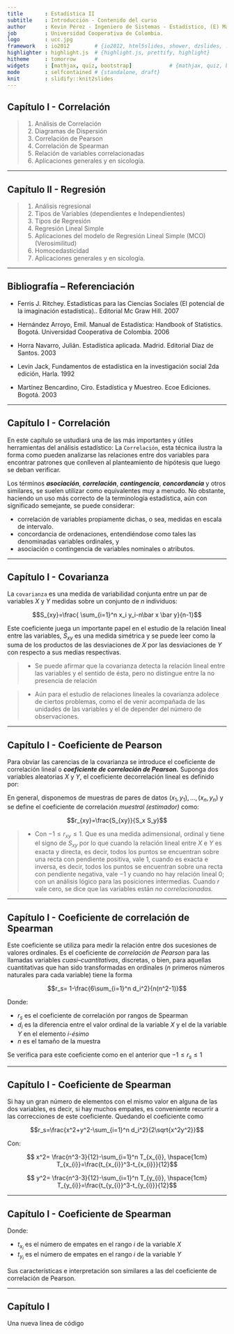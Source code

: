 ```yaml
---
title       : Estadística II
subtitle    : Introducción - Contenido del curso  
author      : Kevin Pérez - Ingeniero de Sistemas - Estadístico, (E) Maestria en Ciencia de Datos.
job         : Universidad Cooperativa de Colombia. 
logo        : ucc.jpg
framework   : io2012        # {io2012, html5slides, shower, dzslides, ...}
highlighter : highlight.js  # {highlight.js, prettify, highlight}
hitheme     : tomorrow      # 
widgets     : [mathjax, quiz, bootstrap]            # {mathjax, quiz, bootstrap}
mode        : selfcontained # {standalone, draft}
knit        : slidify::knit2slides
---
```


## Capítulo I - Correlación   

> 1. Análisis de Correlación
> 2. Diagramas de Dispersión
> 3. Correlación de Pearson 
> 4. Correlación de Spearman
> 5. Relación de variables correlacionadas
> 6. Aplicaciones generales y en sicología.


---



## Capítulo II - Regresión 

> 1. Análisis regresional
> 2. Tipos de Variables (dependientes e Independientes)
> 3. Tipos de Regresión
> 4. Regresión Lineal Simple
> 5. Aplicaciones del modelo de Regresión Lineal Simple (MCO) (Verosimilitud)
> 6. Homocedasticidad
> 7. Aplicaciones generales y en sicología.

---

## Bibliografía – Referenciación

- Ferris J. Ritchey. Estadísticas para las Ciencias Sociales (El potencial de la imaginación estadística).. Editorial Mc Graw Hill. 2007

- Hernández Arroyo, Emil. Manual de Estadística: Handbook of Statistics. Bogotá. Universidad Cooperativa de Colombia. 2006

- Horra Navarro, Julián. Estadística aplicada. Madrid. Editorial Diaz de Santos. 2003

- Levin Jack, Fundamentos de estadística  en la investigación  social  2da edición,  Harla. 1992

- Martínez Bencardino, Ciro. Estadística y Muestreo. Ecoe Ediciones. Bogotá. 2003

---

## Capítulo I - Correlación   

En este capítulo se ustudiará una de las más importantes y útiles herramientas del análisis estadístico: La `Correlación`, esta técnica ilustra la forma como pueden analizarse las relaciones entre dos variables para encontrar patrones que conlleven al planteamiento de hipótesis que luego se deban verificar.

Los términos _**asociación**_, _**correlación**_, _**contingencia**_, _**concordancia**_ y otros similares, se suelen utilizar como equivalentes muy a menudo. No obstante, haciendo un uso más correcto de la terminología estadística, aún con significado semejante, se puede considerar:

- correlación de variables propiamente dichas, o sea, medidas en escala
de intervalo.
- concordancia de ordenaciones, entendiéndose como tales las denominadas
variables ordinales, y
- asociación o contingencia de variables nominales o atributos.

---

## Capítulo I - Covarianza 

La `covarianza` es una medida de variabilidad conjunta entre un par de variables $X$ y $Y$ medidas sobre un conjunto de $n$ individuos:

$$S_{xy}=\frac{ \sum_{i=1}^n x_i y_i-n\bar x \bar y}{n-1}$$

Este coeficiente juega un importante papel en el estudio de la relación lineal entre las variables, $S_{xy}$ es una medida simétrica y se puede leer como la suma de los productos de las desviaciones de $X$ por las desviaciones de $Y$ con respecto a sus medias respectivas.

> - Se puede afirmar que la covarianza detecta la relación lineal entre las variables y el sentido de ésta, pero no distingue entre la no presencia de relación

> - Aún para el estudio de relaciones lineales la covarianza adolece de ciertos problemas, como el de venir acompañada de las unidades de las variables y el de depender del número de observaciones.

---

## Capítulo I - Coeficiente de Pearson  

Para obviar las carencias de la covarianza se introduce el coeficiente
de correlación lineal o _**coeficiente de correlación de Pearson.**_ Suponga dos variables aleatorias $X$ y $Y$, el coeficiente decorrelación lineal es definido por: 

En general, disponemos de muestras de pares de datos $(x_1, y_1), ...,(x_n, y_n)$ y se define el coeficiente de correlación _muestral (estimador)_ como:

$$r_{xy}=\frac{S_{xy}}{S_x S_y}$$

> - Con $-1\leq r_{xy}\leq 1$. Que es una medida adimensional, ordinal y tiene el signo de $S_{xy}$ por lo que cuando la relación lineal entre $X$ e $Y$ es exacta y directa, es decir, todos los puntos se encuentran sobre una recta con pendiente positiva, vale 1, cuando es exacta e inversa, es decir, todos los puntos se encuentran sobre una recta con pendiente negativa, vale −1 y cuando no hay relación lineal 0; con un análisis lógico para las posiciones intermedias. Cuando $r$ vale cero, se dice que las variables están _no correlacionadas._

---

## Capítulo I - Coeficiente de correlación de Spearman

Este coeficiente se utiliza para medir la relación entre dos sucesiones de valores ordinales. Es el coeficiente de _correlación de Pearson_ para las llamadas variables _cuasi–cuantitativas_, discretas, o bien, para aquellas
cuantitativas que han sido transformadas en ordinales ($n$ primeros números naturales para cada variable) tiene la forma

$$r_s= 1-\frac{6\sum_{i=1}^n d_i^2}{n(n^2-1)}$$

Donde:

- $r_s$ es el coeficiente de correlación por rangos de Spearman
- $d_i$ es la diferencia entre el valor ordinal de la variable $X$ y el de la
variable $Y$ en el elemento $i$-$ésimo$
- $n$ es el tamaño de la muestra

Se verifica para este coeficiente como en el anterior que $-1\leq r_{s}\leq 1$

---

## Capítulo I - Coeficiente de Spearman 

Si hay un gran número de elementos con el mismo valor en alguna de las dos variables, es decir, si hay muchos empates, es conveniente recurrir a las correcciones de este coeficiente. Quedando el coeficiente como

$$r_s=\frac{x^2+y^2-\sum_{i=1}^n d_i^2}{2\sqrt{x^2y^2}}$$

Con: 

$$ x^2= \frac{n^3-3}{12}-\sum_{i=1}^n T_{x_{i}}, \hspace{1cm} T_{x_{i}}=\frac{t_{x_{i}}^3-t_{x_{i}}}{12}$$   

$$ y^2= \frac{n^3-3}{12}-\sum_{i=1}^n T_{y_{i}}, \hspace{1cm} T_{y_{i}}=\frac{t_{y_{i}}^3-t_{y_{i}}}{12}$$   

---

## Capítulo I - Coeficiente de Spearman 

Donde: 

- $t_{x_{i}}$ es el número de empates en el rango $i$ de la variable $X$
- $t_{y_{i}}$ es el número de empates en el rango $i$ de la variable $Y$

Sus características e interpretación son similares a las del coeficiente
de correlación de Pearson.

---

## Capítulo I  

Una nueva linea de código
